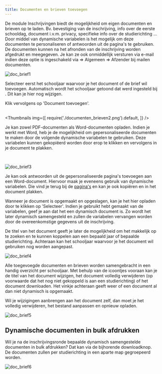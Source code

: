 ```yaml
---
title: Documenten en brieven toevoegen
---
```


De module Inschrijvingen biedt de mogelijkheid om eigen documenten en brieven op te laden. Bv. bevestiging van de inschrijving, info over de eerste schooldag, document i.v.m. privacy, specifieke info over de studierichting ... Door middel van dynamische variabelen is het mogelijk om deze documenten te personaliseren of antwoorden uit de pagina's te gebruiken. De documenten kunnen na het afronden van de inschrijving worden afgedrukt en meegegeven. Je kan ze ook onmiddellijk versturen via e-mail indien deze optie is ingeschakeld via <LegacyAction img="beheer.PNG" text="Beheer"/> => Algemeen => Afzender bij mailen documenten. 

![doc_brief1](./documenten_brieven1.png)


Selecteer eerst het schooljaar waarvoor je het document of de brief wil toevoegen. Automatisch wordt het schooljaar getoond dat werd ingesteld bij <LegacyAction img="beheer.PNG" text="Beheer"/>. Dit kan je hier nog wijzigen. 

Klik vervolgens op 'Document toevoegen'.  
<br /> 

<Thumbnails img={[
    require('./documenten_brieven2.png').default, 
]} />


Je kan zowel PDF-documenten als Word-documenten opladen. Indien je werkt met Word, heb je de mogelijkheid om gepersonaliseerde documenten te maken door de volgende dynamische variabelen te gebruiken. Deze variabelen kunnen gekopiëerd worden door erop te klikken en vervolgens in je document te plakken.  

<br /> 

![doc_brief3](./documenten_brieven3.png)

Je kan ook antwoorden uit de gepersonaliseerde pagina's toevoegen aan een Word-document. Hiervoor maak je eveneens gebruik van dynamische variabelen. Die vind je terug bij de [pagina's](/inschrijvingen/opstart_config/pagina/#dynamische-variabelen-gebruiken-in-documenten-en-brieven) en kan je ook kopiëren en in het document plakken. 

Wanneer je document is opgemaakt en opgeslagen, kan je het hier opladen door te klikken op 'Selecteer'. Indien je gebruikt hebt gemaakt van de variabelen, geef je aan dat het een dynamisch document is. Zo wordt het later dynamisch samengesteld en zullen de variabelen vervangen worden door de overeenkomstige gegevens uit de inschrijving.

De titel van het document geeft je later de mogelijkheid om het makkelijk op te zoeken en te kunnen koppelen aan een bepaald jaar of bepaalde studierichting. Achteraan kan het schooljaar waarvoor je het document wil gebruiken nog worden aangepast.   

![doc_brief4](./documenten_brieven4.png)

Alle toegevoegde documenten en brieven worden samengebracht in een handig overzicht per schooljaar. Met behulp van de icoontjes vooraan kan je de titel van het document wijzigen, het document volledig verwijderen (op voorwaarde dat het nog niet gekoppeld is aan een studierichting) of het document downloaden. Het vinkje achteraan geeft weer of een document al dan niet dynamisch is opgemaakt. 

Wil je wijzigingen aanbrengen aan het document zelf, dan moet je het volledig verwijderen, het bestand aanpassen en opnieuw opladen. 

![doc_brief5](./documenten_brieven5.png)

## Dynamische documenten in bulk afdrukken

Wil je na de inschrijvingsronde bepaalde dynamisch samengestelde documenten in bulk afdrukken? Dat kan via de bijhorende downloadknop. De documenten zullen per studierichting in een aparte map gegroepeerd worden.  

![doc_brief6](./documenten_brieven6.png)